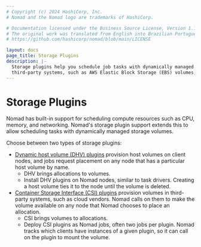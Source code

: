 ```yaml
---
# Copyright (c) 2024 HashiCorp, Inc.
# Nomad and the Nomad logo are trademarks of HashiCorp.

# Documentation licensed under the Business Source License, Version 1.1.
# The original work was translated from English into Brazilian Portuguese.
# https://github.com/hashicorp/nomad/blob/main/LICENSE

layout: docs
page_title: Storage Plugins
description: |-
  Storage plugins help you schedule job tasks with dynamically managed storage volumes. Dynamic host volume plugins provision host volumes on client nodes. Container Storage Interface (CSI) plugins provision volumes in
  third-party systems, such as AWS Elastic Block Storage (EBS) volumes, Google Cloud Platform (GCP) persistent disks, and Ceph.
---
```


# Storage Plugins

Nomad has built-in support for scheduling compute resources such as
CPU, memory, and networking. Nomad's storage plugin support extends
this to allow scheduling tasks with dynamically managed storage volumes.

Choose between two types of storage plugins:

* [Dynamic host volume (DHV) plugins][dhv] provision host volumes on client
  nodes, and jobs request placement on any node that has a particular host
  volume by name.
  * DHV brings allocations to volumes.
  * Install DHV plugins on Nomad nodes, similar to task drivers. Creating a
    host volume ties it to the node until the volume is deleted.
* [Container Storage Interface (CSI) plugins][csi] provision volumes in
  third-party systems, such as cloud vendors. Nomad calls on them to make
  the volume available on any node that Nomad chooses to place an allocation.
  * CSI brings volumes to allocations.
  * Deploy CSI plugins as Nomad jobs, often two jobs per plugin. Nomad tracks
    which clients have instances of a given plugin, so it can call on the
    plugin to mount the volume.

[dhv]: /nomad/docs/architecture/storage/host-volumes
[csi]: /nomad/docs/architecture/storage/csi
